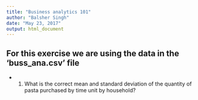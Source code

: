 ```yaml
---
title: "Business analytics 101"
author: "Balsher Singh"
date: "May 23, 2017"
output: html_document
---
```


## For this exercise we are using the data in the 'buss_ana.csv' file

- 1. What is the correct mean and standard deviation of the quantity of pasta purchased by time unit by household?